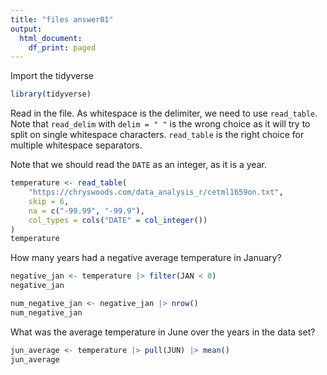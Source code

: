 ```yaml
---
title: "files answer01"
output:
  html_document:
    df_print: paged
---
```


Import the tidyverse

```r
library(tidyverse)
```

Read in the file. As whitespace is the delimiter, we need to use `read_table`.
Note that `read_delim` with `delim = " "` is the wrong choice as it will try
to split on single whitespace characters. `read_table` is the right choice
for multiple whitespace separators.

Note that we should read the `DATE` as an integer, as it is a year.

```r
temperature <- read_table(
    "https://chryswoods.com/data_analysis_r/cetml1659on.txt",
    skip = 6,
    na = c("-99.99", "-99.9"),
    col_types = cols("DATE" = col_integer())
)
temperature
```

How many years had a negative average temperature in January?

```r
negative_jan <- temperature |> filter(JAN < 0)
negative_jan
```

```r
num_negative_jan <- negative_jan |> nrow()
num_negative_jan
```

What was the average temperature in June over the years in the data set?

```r
jun_average <- temperature |> pull(JUN) |> mean()
jun_average
```